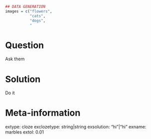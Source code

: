 ```r
## DATA GENERATION
images = c("flowers",
           "cats",
           "dogs",
           "


```

Question
========

Ask them


Solution
========

Do it


Meta-information
============
extype: cloze
exclozetype: string|string
exsolution: "hi"|"hi"
exname: marbles
extol: 0.01
